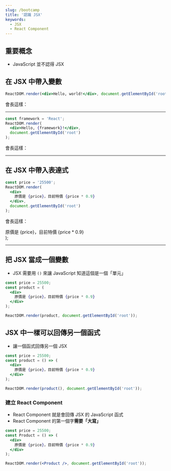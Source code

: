 ```yaml
---
slug: /bootcamp
title: '認識 JSX'
keywords:
  - JSX
  - React Component
---
```


## 重要概念

- JavaScript 並不認得 JSX

## 在 JSX 中帶入變數

```jsx
ReactDOM.render(<div>Hello, world!</div>, document.getElementById('root'));
```

會長這樣：


<Hello />

---

```jsx
const framework = 'React';
ReactDOM.render(
  <div>Hello, {framework}!</div>,
  document.getElementById('root')
);
```

會長這樣：


<HelloReact framework="React" />

---

## 在 JSX 中帶入表達式

```jsx
const price = '25500';
ReactDOM.render(
  <div>
    原價是 {price}，目前特價 {price * 0.9}
  </div>,
  document.getElementById('root')
);
```

會長這樣：

  <div>
    原價是 {price}，目前特價 {price * 0.9}
  </div>
);

<WithExpression price={25500} />

---

## 把 JSX 當成一個變數

- JSX 需要用 `()` 來讓 JavaScript 知道這個是一個「單元」

```jsx
const price = 25500;
const product = (
  <div>
    原價是 {price}，目前特價 {price * 0.9}
  </div>
);

ReactDOM.render(product, document.getElementById('root'));
```

## JSX 中一樣可以回傳另一個函式

- 讓一個函式回傳另一個 JSX

```jsx
const price = 25500;
const product = () => (
  <div>
    原價是 {price}，目前特價 {price * 0.9}
  </div>
);

ReactDOM.render(product(), document.getElementById('root'));
```

### 建立 React Component

- React Component 就是會回傳 JSX 的 JavaScript 函式
- React Component 的第一個字**需要「大寫」**

```jsx
const price = 25500;
const Product = () => (
  <div>
    原價是 {price}，目前特價 {price * 0.9}
  </div>
);

ReactDOM.render(<Product />, document.getElementById('root'));
```
